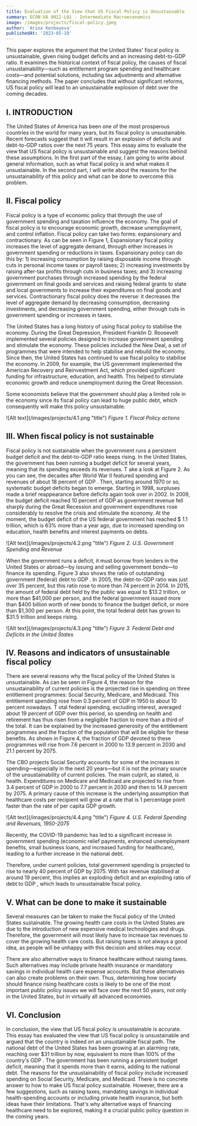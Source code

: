 ```yaml
---
title: Evaluation of the View that US Fiscal Policy is Unsustainable
summary: ECON-UA 9012-L01 - Intermediate Macroeconomics
image: /images/projects/fiscal-policy.jpeg
author: 'Arina Kenbayeva'
publishedAt: '2023-05-10'
---
```


This paper explores the argument that the United States' fiscal policy is unsustainable, given rising budget deficits and an increasing debt-to-GDP ratio. It examines the historical context of fiscal policy, the causes of fiscal unsustainability—such as entitlement program spending and healthcare costs—and potential solutions, including tax adjustments and alternative financing methods. The paper concludes that without significant reforms, US fiscal policy will lead to an unsustainable explosion of debt over the coming decades.

## I. INTRODUCTION

The United States of America has been one of the most prosperous countries in the world for many years, but its fiscal policy is unsustainable. Recent forecasts suggest that it will result in an explosion of deficits and debt-to-GDP ratios over the next 75 years. This essay aims to evaluate the view that US fiscal policy is unsustainable and suggest the reasons behind these assumptions. In the first part of the essay, I am going to write about general information, such as what fiscal policy is and what makes it unsustainable. In the second part, I will write about the reasons for the unsustainability of this policy and what can be done to overcome this problem. 

## Ⅱ. Fiscal policy

Fiscal policy is a type of economic policy that through the use of government spending and taxation influence the economy. The goal of fiscal policy is to encourage economic growth, decrease unemployment, and control inflation. Fiscal policy can take two forms: expansionary and contractionary. As can be seen in Figure 1, Expansionary fiscal policy increases the level of aggregate demand, through either increases in government spending or reductions in taxes. Expansionary policy can do this by: 1) increasing consumption by raising disposable income through cuts in personal income taxes or payroll taxes; 2) increasing investments by raising after-tax profits through cuts in business taxes; and 3) increasing government purchases through increased spending by the federal government on final goods and services and raising federal grants to state and local governments to increase their expenditures on final goods and services. Contractionary fiscal policy does the reverse: it decreases the level of aggregate demand by decreasing consumption, decreasing investments, and decreasing government spending, either through cuts in government spending or increases in taxes. 

The United States has a long history of using fiscal policy to stabilise the economy. During the Great Depression, President Franklin D. Roosevelt implemented several policies designed to increase government spending and stimulate the economy. These policies included the New Deal, a set of programmes that were intended to help stabilise and rebuild the economy. Since then, the United States has continued to use fiscal policy to stabilise the economy. In 2009, for example, the US government implemented the American Recovery and Reinvestment Act, which provided significant funding for infrastructure, education, and health. This helped to stimulate economic growth and reduce unemployment during the Great Recession. 

Some economists believe that the government should play a limited role in the economy since its fiscal policy can lead to huge public debt, which consequently will make this policy unsustainable.

<div style={{ textAlign: "center" }}>
![Alt text](/images/projects/4.1.png "title")
  <em>Figure 1. FIscal Policy actions</em>
</div>

## Ⅲ. When fiscal policy is not sustainable 

Fiscal policy is not sustainable when the government runs a persistent budget deficit and the debt-to-GDP ratio keeps rising. In the United States, the government has been running a budget deficit for several years, meaning that its spending exceeds its revenues. T ake a look at Figure 2. As you can see, the decades after World War II featured spending and revenues of about 18 percent of GDP . Then, starting around 1970 or so, systematic budget deficits began to emerge. Starting in 1998, surpluses made a brief reappearance before deficits again took over in 2002. In 2009, the budget deficit reached 10 percent of GDP as government revenue fell sharply during the Great Recession and government expenditures rose considerably to resolve the crisis and stimulate the economy. At the moment, the budget deficit of the US federal government has reached $ 1.1 trillion, which is 63% more than a year ago, due to increased spending on education, health benefits and interest payments on debts.

<div style={{ textAlign: "center" }}>
![Alt text](/images/projects/4.2.png "title")
  <em>Figure 2. U.S. Government Spending and Revenue</em>
</div>

When the government runs a deficit, it must borrow from lenders in the United States or abroad—by issuing and selling government bonds—to finance its spending. Figure 3 also shows the ratio of outstanding government (federal) debt to GDP . In 2005, the debt-to-GDP ratio was just over 35 percent, but this ratio rose to more than 74 percent in 2014. In 2015, the amount of federal debt held by the public was equal to $13.2 trillion, or more than $41,000 per person, and the federal government issued more than $400 billion worth of new bonds to finance the budget deficit, or more than $1,300 per person. At this point, the total federal debt has grown to $31.5 trillion and keeps rising.

<div style={{ textAlign: "center" }}>
![Alt text](/images/projects/4.3.png "title")
  <em>Figure 3. Federal Debt and Deficits in the United States</em>
</div>

## Ⅳ. Reasons and indicators of unsustainable fiscal policy

There are several reasons why the fiscal policy of the United States is unsustainable. As can be seen in Figure 4, the reason for the unsustainability of current policies is the projected rise in spending on three entitlement programmes: Social Security, Medicare, and Medicaid. This entitlement spending rose from 0.3 percent of GDP in 1950 to about 10 percent nowadays. T otal federal spending, excluding interest, averaged about 19 percent of GDP over this period, so spending on health and retirement has thus risen from a negligible fraction to more than a third of the total. It can be explained by the increased generosity of the entitlement programmes and the fraction of the population that will be eligible for these benefits. As shown in Figure 4, the fraction of GDP devoted to these programmes will rise from 7.6 percent in 2000 to 13.9 percent in 2030 and 21.1 percent by 2075.

The CBO projects Social Security accounts for some of the increases in spending—especially in the next 20 years—but it is not the primary source of the unsustainability of current policies. The main culprit, as stated, is health. Expenditures on Medicare and Medicaid are projected to rise from 3.4 percent of GDP in 2000 to 7.7 percent in 2030 and then to 14.9 percent by 2075. A primary cause of this increase is the underlying assumption that healthcare costs per recipient will grow at a rate that is 1 percentage point faster than the rate of per capita GDP growth.

<div style={{ textAlign: "center" }}>
![Alt text](/images/projects/4.4.png "title")
  <em>Figure 4. U.S. Federal Spending and Revenues, 1950-2075</em>
</div>

Recently, the COVID-19 pandemic has led to a significant increase in government spending (economic relief payments, enhanced unemployment benefits, small business loans, and increased funding for healthcare), leading to a further increase in the national debt.

Therefore, under current policies, total government spending is projected to rise to nearly 40 percent of GDP by 2075. With tax revenue stabilised at around 19 percent, this implies an exploding deficit and an exploding ratio of debt to GDP , which leads to unsustainable fiscal policy.

## Ⅴ. What can be done to make it sustainable

Several measures can be taken to make the fiscal policy of the United States sustainable. The growing health care costs in the United States are due to the introduction of new expensive medical technologies and drugs. Therefore, the government will most likely have to increase tax revenues to cover the growing health care costs. But raising taxes is not always a good idea, as people will be unhappy with this decision and strikes may occur.

There are also alternative ways to finance healthcare without raising taxes. Such alternatives may include private health insurance or mandatory savings in individual health care expense accounts. But these alternatives can also create problems on their own. Thus, determining how society should finance rising healthcare costs is likely to be one of the most important public policy issues we will face over the next 50 years, not only in the United States, but in virtually all advanced economies.

## Ⅵ. Conclusion

In conclusion, the view that US fiscal policy is unsustainable is accurate. This essay has evaluated the view that US fiscal policy is unsustainable and argued that the country is indeed on an unsustainable fiscal path. The national debt of the United States has been growing at an alarming rate, reaching over $31 trillion by now, equivalent to more than 100% of the country's GDP . The government has been running a persistent budget deficit, meaning that it spends more than it earns, adding to the national debt. The reasons for the unsustainability of fiscal policy include increased spending on Social Security, Medicare, and Medicaid. There is no concrete answer to how to make US fiscal policy sustainable. However, there are a few suggestions, such as raising taxes, mandating savings in individual health-spending accounts or including private health insurance, but both ideas have their limitations. That's why alternative ways of financing healthcare need to be explored, making it a crucial public policy question in the coming years.

